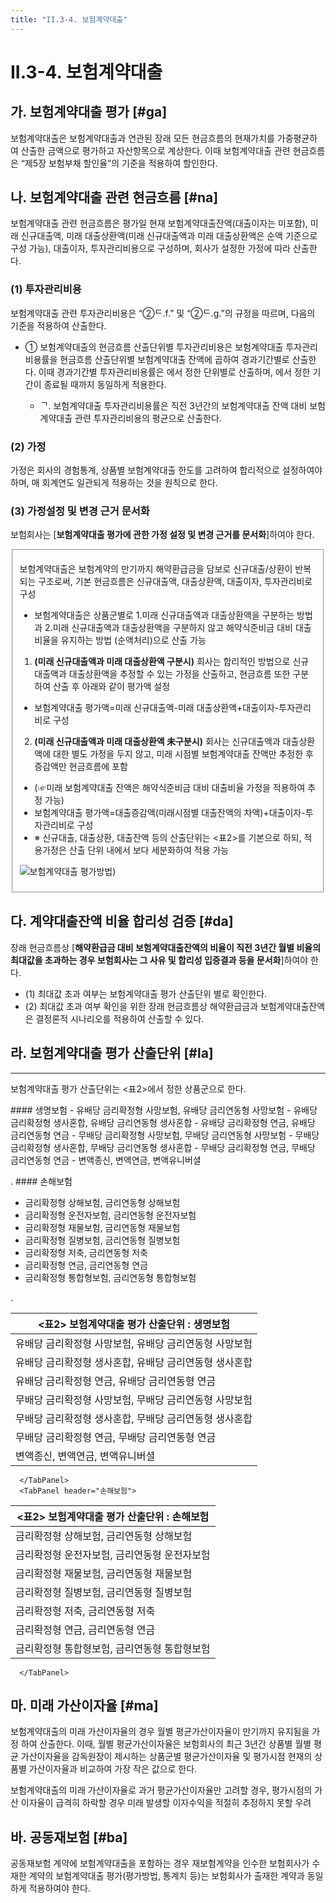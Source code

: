 ```yaml
---
title: "II.3-4. 보험계약대출"
---
```



# II.3-4. 보험계약대출
## 가. 보험계약대출 평가 [#ga]

보험계약대출은 보험계약대출과 연관된 장래 모든 현금흐름의 현재가치를 가중평균하여 산출한 금액으로 평가하고 자산항목으로 계상한다. 이때 보험계약대출 관련 현금흐름은 “제5장 보험부채 할인율”의 기준을 적용하여 할인한다.

## 나. 보험계약대출 관련 현금흐름 [#na]

보험계약대출 관련 현금흐름은 평가일 현재 보험계약대출잔액(대출이자는 미포함), 미래 신규대출액, 미래 대출상환액(미래 신규대출액과 미래 대출상환액은 순액 기준으로 구성 가능), 대출이자, 투자관리비용으로 구성하며, 회사가 설정한 가정에 따라 산출한다.
### (1) 투자관리비용
보험계약대출 관련 투자관리비용은 <OverlayDemo id="2_3-2_나5"/>“②ᄃ.f.” 및 “②ᄃ.g.”의 규정을 따르며, 다음의 기준을 적용하여 산출한다.
- ① 보험계약대출의 현금흐름 산출단위별 투자관리비용은 보험계약대출 투자관리비용률을 현금흐름 산출단위별 보험계약대출 잔액에 곱하여 경과기간별로 산출한다. 이때 경과기간별 투자관리비용률은 <OverlayDemo id="2_3-2_나1"/>에서 정한 단위별로 산출하며, <OverlayDemo id="2_3-2_나4"/>에서 정한 기간이 종료될 때까지 동일하게 적용한다.
  - ᄀ. 보험계약대출 투자관리비용률은 직전 3년간의 보험계약대출 잔액 대비 보험계약대출 관련 투자관리비용의 평균으로 산출한다.

### (2) 가정
가정은 회사의 경험통계, 상품별 보험계약대출 한도를 고려하여 합리적으로 설정하여야 하며, 매 회계연도 일관되게 적용하는 것을 원칙으로 한다.
### (3) 가정설정 및 변경 근거 문서화
보험회사는 [**보험계약대출 평가에 관한 가정 설정 및 변경 근거를 문서화**]하여야 한다.

<Fieldset legend = "보험계약대출 평가방법" toggleable>

보험계약대출은 보험계약의 만기까지 해약환급금을 담보로 신규대출/상환이 반복되는 구조로써, 기본 현금흐름은 신규대출액, 대출상환액, 대출이자, 투자관리비로 구성
- 보험계약대출은 상품군별로 1.미래 신규대출액과 대출상환액을 구분하는 방법과 2.미래 신규대출액과 대출상환액을 구분하지 않고 해약식준비금 대비 대출비율을 유지하는 방법 (순액처리)으로 산출 가능

1. **(미래 신규대출액과 미래 대출상환액 구분시)** 회사는 합리적인 방법으로 신규대출액과 대출상환액을 추정할 수 있는 가정을 산출하고, 현금흐름 또한 구분하여 산출 후 아래와 같이 평가액 설정
- 보험계약대출 평가액=미래 신규대출액-미래 대출상환액+대출이자-투자관리비로 구성
2. **(미래 신규대출액과 미래 대출상환액 未구분시)** 회사는 신규대출액과 대출상환액에 대한 별도 가정을 두지 않고, 미래 시점별 보험계약대출 잔액만 추정한 후 증감액만 현금흐름에 포함
- (☞미래 보험계약대출 잔액은 해약식준비금 대비 대출비율 가정을 적용하여 추정 가능)
- 보험계약대출 평가액=대출증감액(미래시점별 대출잔액의 차액)+대출이자-투자관리비로 구성
- ※ 신규대출, 대출상환, 대출잔액 등의 산출단위는 \<표2>를 기본으로 하되, 적용가정은 산출 단위 내에서 보다 세분화하여 적용 가능

![보험계약대출 평가방법)](/kics/2_3-4_1.png)
</Fieldset>



## 다. 계약대출잔액 비율 합리성 검증 [#da]

장래 현금흐름상 [**해약환급금 대비 보험계약대출잔액의 비율이 직전 3년간 월별 비율의 최대값을 초과하는 경우 보험회사는 그 사유 및 합리성 입증결과 등을 문서화**]하여야 한다.
- (1) 최대값 초과 여부는 보험계약대출 평가 산출단위 별로 확인한다.
- (2) 최대값 초과 여부 확인을 위한 장래 현금흐름상 해약환급금과 보험계약대출잔액은 결정론적 시나리오를 적용하여 산출할 수 있다.


## 라. 보험계약대출 평가 산출단위 [#la]
---
보험계약대출 평가 산출단위는 \<표2>에서 정한 상품군으로 한다.

<G2Col>
    <Callout severity ="info">
  #### 생명보험
- 유배당 금리확정형 사망보험, 유배당 금리연동형 사망보험
- 유배당 금리확정형 생사혼합, 유배당 금리연동형 생사혼합
- 유배당 금리확정형 연금, 유배당 금리연동형 연금
- 무배당 금리확정형 사망보험, 무배당 금리연동형 사망보험
- 무배당 금리확정형 생사혼합, 무배당 금리연동형 생사혼합
- 무배당 금리확정형 연금, 무배당 금리연동형 연금
- 변액종신, 변액연금, 변액유니버셜

.
    </Callout>
    <Callout severity ="info">
    #### 손해보험
- 금리확정형 상해보험, 금리연동형 상해보험
- 금리확정형 운전자보험, 금리연동형 운전자보험
- 금리확정형 재물보험, 금리연동형 재물보험
- 금리확정형 질병보험, 금리연동형 질병보험
- 금리확정형 저축, 금리연동형 저축
- 금리확정형 연금, 금리연동형 연금
- 금리확정형 통합형보험, 금리연동형 통합형보험

.
    </Callout>
</G2Col>


  <TabView>
      <TabPanel header="생명보험">

|   **\<표2> 보험계약대출 평가 산출단위 : 생명보험** |
|-----|
|   유배당 금리확정형 사망보험, 유배당 금리연동형 사망보험 |
|   유배당 금리확정형 생사혼합, 유배당 금리연동형 생사혼합  |
|   유배당 금리확정형 연금, 유배당 금리연동형 연금 |
|   무배당 금리확정형 사망보험, 무배당 금리연동형 사망보험 |
|   무배당 금리확정형 생사혼합, 무배당 금리연동형 생사혼합 |
|   무배당 금리확정형 연금, 무배당 금리연동형 연금 |
|   변액종신, 변액연금, 변액유니버셜 |

      </TabPanel>
      <TabPanel header="손해보험">

|  **\<표2> 보험계약대출 평가 산출단위 : 손해보험** |
|---|
| 금리확정형 상해보험, 금리연동형 상해보험|
| 금리확정형 운전자보험, 금리연동형 운전자보험 |
| 금리확정형 재물보험, 금리연동형 재물보험 |
| 금리확정형 질병보험, 금리연동형 질병보험 |
| 금리확정형 저축, 금리연동형 저축 |
| 금리확정형 연금, 금리연동형 연금 |
| 금리확정형 통합형보험, 금리연동형 통합형보험 |

      </TabPanel>
  </TabView>


## 마. 미래 가산이자율 [#ma]

보험계약대출의 미래 가산이자율의 경우 월별 평균가산이자율이 만기까지 유지됨을 가정 하여 산출한다. 이때, 월별 평균가산이자율은 보험회사의 최근 3년간 상품별 월별 평균 가산이자율을 감독원장이 제시하는 상품군별 평균가산이자율 및 평가시점 현재의 상품별 가산이자율과 비교하여 가장 작은 값으로 한다.

<Accordion title="보험계약대출의 미래 가산이자율 계산 시 평가시점 현재의 상품별 가산이자율을 비교하는 이유">

보험계약대출의 미래 가산이자율로 과거 평균가산이자율만 고려할 경우, 평가시점의 가산 이자율이 급격히 하락할 경우 미래 발생할 이자수익을 적절히 추정하지 못할 우려
</Accordion>


## 바. 공동재보험 [#ba]

공동재보험 계약에 보험계약대출을 포함하는 경우 재보험계약을 인수한 보험회사가 수재한 계약의 보험계약대출 평가(평가방법, 통계치 등)는 보험회사가 출재한 계약과 동일하게 적용하여야 한다.
